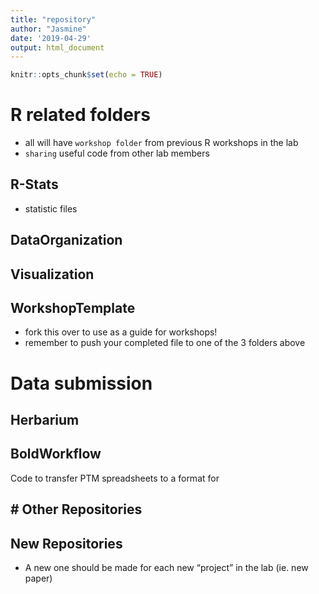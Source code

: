 ```yaml
---
title: "repository"
author: "Jasmine"
date: '2019-04-29'
output: html_document
---
```


```r
knitr::opts_chunk$set(echo = TRUE)
```
# R related folders
- all will have `workshop folder` from previous R workshops in the lab
- `sharing` useful code from other lab members

## R-Stats
- statistic files

## DataOrganization

## Visualization

## WorkshopTemplate
- fork this over to use as a guide for workshops!
- remember to push your completed file to one of the 3 folders above

# Data submission
## Herbarium

## BoldWorkflow
Code to transfer PTM spreadsheets to a format for 

# Other Repositories
- 
## New Repositories
- A new one should be made for each new "project" in the lab (ie. new paper)